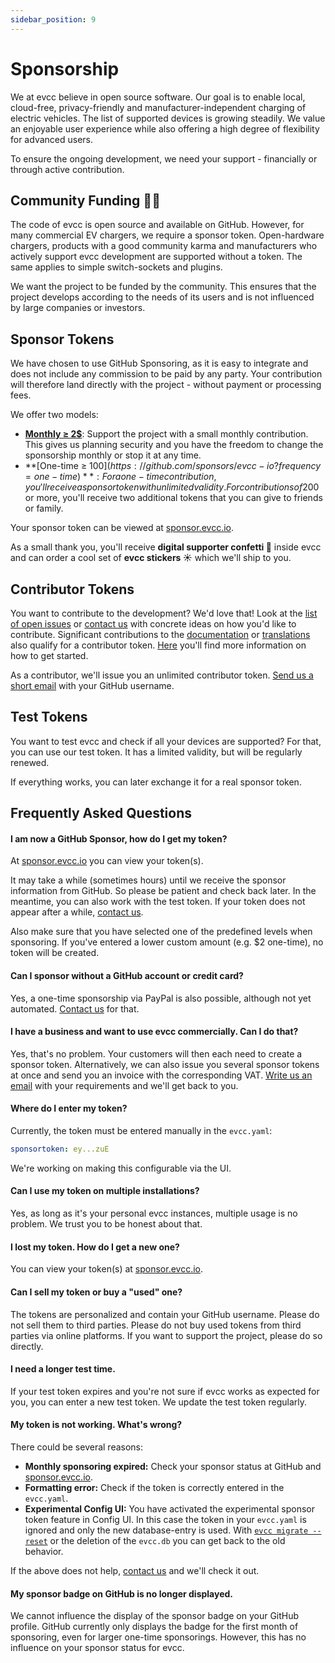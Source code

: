 ```yaml
---
sidebar_position: 9
---
```



# Sponsorship

We at evcc believe in open source software.
Our goal is to enable local, cloud-free, privacy-friendly and manufacturer-independent charging of electric vehicles.
The list of supported devices is growing steadily.
We value an enjoyable user experience while also offering a high degree of flexibility for advanced users.

To ensure the ongoing development, we need your support - financially or through active contribution.

## Community Funding 🤘💚

The code of evcc is open source and available on GitHub.
However, for many commercial EV chargers, we require a sponsor token.
Open-hardware chargers, products with a good community karma and manufacturers who actively support evcc development are supported without a token.
The same applies to simple switch-sockets and plugins.

We want the project to be funded by the community.
This ensures that the project develops according to the needs of its users and is not influenced by large companies or investors.

## Sponsor Tokens

We have chosen to use GitHub Sponsoring, as it is easy to integrate and does not include any commission to be paid by any party.
Your contribution will therefore land directly with the project - without payment or processing fees.

We offer two models:

- **[Monthly ≥ 2$](https://github.com/sponsors/evcc-io?frequency=recurring)**: Support the project with a small monthly contribution.
This gives us planning security and you have the freedom to change the sponsorship monthly or stop it at any time.
- **[One-time ≥ 100$](https://github.com/sponsors/evcc-io?frequency=one-time)**: For a one-time contribution, you'll receive a sponsor token with unlimited validity.
For contributions of 200$ or more, you'll receive two additional tokens that you can give to friends or family.

Your sponsor token can be viewed at [sponsor.evcc.io](https://sponsor.evcc.io).

As a small thank you, you'll receive **digital supporter confetti 🎉** inside evcc and can order a cool set of **evcc stickers ☀️** which we'll ship to you.

## Contributor Tokens

You want to contribute to the development?
We'd love that!
Look at the [list of open issues](https://github.com/evcc-io/evcc/issues) or [contact us](mailto:info@evcc.io) with concrete ideas on how you'd like to contribute.
Significant contributions to the [documentation](https://github.com/evcc-io/docs) or [translations](https://github.com/evcc-io/evcc/blob/master/CONTRIBUTING.md#adding-or-modifying-translations) also qualify for a contributor token.
[Here](https://github.com/evcc-io/evcc/blob/master/CONTRIBUTING.md) you'll find more information on how to get started.

As a contributor, we'll issue you an unlimited contributor token.
[Send us a short email](mailto:info@evcc.io) with your GitHub username.

## Test Tokens

You want to test evcc and check if all your devices are supported?
For that, you can use our test token.
It has a limited validity, but will be regularly renewed.

<SponsorToken />

If everything works, you can later exchange it for a real sponsor token.

## Frequently Asked Questions

#### I am now a GitHub Sponsor, how do I get my token?

At [sponsor.evcc.io](https://sponsor.evcc.io) you can view your token(s).

It may take a while (sometimes hours) until we receive the sponsor information from GitHub.
So please be patient and check back later.
In the meantime, you can also work with the test token.
If your token does not appear after a while, [contact us](mailto:info@evcc.io).

Also make sure that you have selected one of the predefined levels when sponsoring.
If you've entered a lower custom amount (e.g. $2 one-time), no token will be created.

#### Can I sponsor without a GitHub account or credit card?

Yes, a one-time sponsorship via PayPal is also possible, although not yet automated.
[Contact us](mailto:info@evcc.io) for that.

#### I have a business and want to use evcc commercially. Can I do that?

Yes, that's no problem.
Your customers will then each need to create a sponsor token.
Alternatively, we can also issue you several sponsor tokens at once and send you an invoice with the corresponding VAT.
[Write us an email](mailto:info@evcc.io) with your requirements and we'll get back to you.

#### Where do I enter my token?

Currently, the token must be entered manually in the `evcc.yaml`:

```yaml title="evcc.yaml"
sponsortoken: ey...zuE
```

We're working on making this configurable via the UI.

#### Can I use my token on multiple installations?

Yes, as long as it's your personal evcc instances, multiple usage is no problem.
We trust you to be honest about that.

#### I lost my token. How do I get a new one?

You can view your token(s) at [sponsor.evcc.io](https://sponsor.evcc.io).

#### Can I sell my token or buy a "used" one?

The tokens are personalized and contain your GitHub username.
Please do not sell them to third parties.
Please do not buy used tokens from third parties via online platforms.
If you want to support the project, please do so directly.

#### I need a longer test time.

If your test token expires and you're not sure if evcc works as expected for you, you can enter a new test token.
We update the test token regularly.

#### My token is not working. What's wrong?

There could be several reasons:

- **Monthly sponsoring expired:** Check your sponsor status at GitHub and [sponsor.evcc.io](https://sponsor.evcc.io).
- **Formatting error:** Check if the token is correctly entered in the `evcc.yaml`.
- **Experimental Config UI:** You have activated the experimental sponsor token feature in Config UI.
In this case the token in your `evcc.yaml` is ignored and only the new database-entry is used.
With [`evcc migrate --reset`](/docs/reference/cli/evcc_migrate) or the deletion of the `evcc.db` you can get back to the old behavior.

If the above does not help, [contact us](mailto:info@evcc.io) and we'll check it out.

#### My sponsor badge on GitHub is no longer displayed.

We cannot influence the display of the sponsor badge on your GitHub profile.
GitHub currently only displays the badge for the first month of sponsoring, even for larger one-time sponsorings.
However, this has no influence on your sponsor status for evcc.